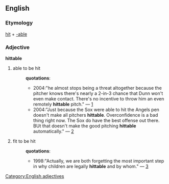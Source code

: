== English ==
=== Etymology ===
[[hit]] + [[-able]]
=== Adjective ===
[[Category:English adjectives]]
'''hittable'''
# able to be hit
#:'''quotations''':
#:*2004:"he almost stops being a threat altogether because the pitcher knows there's nearly a 2-in-3 chance that Dunn won't even make contact.  There's no incentive to throw him an even remotely '''hittable''' pitch." &mdash; [http://groups-beta.google.com/group/alt.sports.baseball.cinci-reds/msg/20572a4e1b7fe4c2]
#:*2004:"Just because the Sox were able to hit the Angels pen doesn't make all pitchers '''hittable'''.  Overconfidence is a bad thing right now.  The Sox do have the best offense out there.  BUt that doesn't make the good pitching '''hittable''' automatically." &mdash; [http://groups-beta.google.com/group/alt.sports.baseball.bos-redsox/msg/ed85d9cbf0fbf7b3]
# fit to be hit
#:'''quotations''':
#:*1998:"Actually, we are both forgetting the most important step in why children are legally '''hittable''' and by whom." &mdash; [http://groups-beta.google.com/group/alt.parenting.spanking/msg/a8e2776040e2431d]